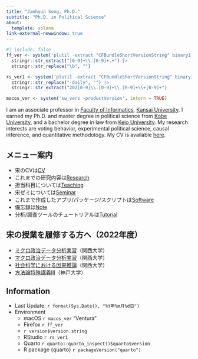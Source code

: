 ```yaml
---
title: "Jaehyun Song, Ph.D."
subtitle: "Ph.D. in Political Science"
about:
  template: solana
link-external-newwindow: true
---
```


```r
#| include: false
ff_ver <- system('plutil -extract "CFBundleShortVersionString" binary1 /Applications/Firefox.app/Contents/Info.plist -o -', intern = TRUE) |>
  stringr::str_extract("[0-9]+\\.[0-9]+.+") |>
  stringr::str_replace("\b", "")

rs_ver1 <- system('plutil -extract "CFBundleShortVersionString" binary1 /Applications/RStudio.app/Contents/Info.plist -o -', intern = TRUE) |>
  stringr::str_replace("-daily", "") |>
  stringr::str_extract("202[0-9]\\.[0-9]+\\.[0-9]+\\+[0-9]+")

macos_ver <- system('sw_vers -productVersion', intern = TRUE)
```

I am an associate professor in [Faculty of Informatics](https://www.kansai-u.ac.jp/Fc_inf/), [Kansai University](https://www.kansai-u.ac.jp/). I earned my Ph.D. and master degree in political science from [Kobe University](https://www.kobe-u.ac.jp/), and a bachelor degree in law from [Keio University](https://www.keio.ac.jp/ja/). My research interests are voting behavior, experimental political science, causal inference, and quantitative methodology. My CV is available [here](cv/cv.pdf).

:::{.callout-note}
## メニュー案内

* 宋のCVは[CV](cv/index.qmd)
* これまでの研究内容は[Research](research/index.qmd)
* 担当科目については[Teaching](teaching/index.qmd)
* 宋ゼミについては[Seminar](seminar/index.qmd)
* これまで作成したアプリ/パッケージ/スクリプトは[Software](software/index.qmd)
* 備忘録は[Note](notes/index.qmd)
* 分析/調査ツールのチュートリアルは[Tutorial](tutorial/index.qmd)
:::

:::{.callout-note}
## 宋の授業を履修する方へ（2022年度）

* [ミクロ政治データ分析実習](https://www.jaysong.net/micro-book/)（関西大学）
* [マクロ政治データ分析実習](https://www.jaysong.net/macro-book/)（関西大学）
* [社会科学における因果推論](https://www.jaysong.net/kandai-ci/)（関西大学）
* [方法論特殊講義III](https://www.jaysong.net/kobe-ci/)（神戸大学）
:::

:::{.callout-note}
## Information

* Last Update: `r format(Sys.Date(), "%Y年%m月%d日")`
* Environment
   * macOS `r macos_ver` "Ventura"
   * Firefox `r ff_ver`
   * `r version$version.string`
   * RStudio `r rs_ver1`
   * Quarto `r quarto::quarto_inspect()$quarto$version`
   * R package {quarto} `r packageVersion("quarto")`
:::